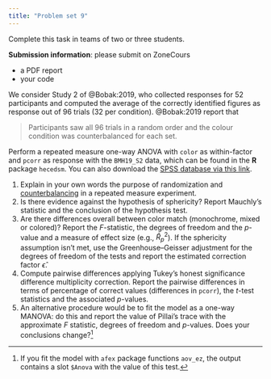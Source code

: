 ```yaml
---
title: "Problem set 9"
---
```


Complete this task in teams of two or three students.

**Submission information**: please submit on ZoneCours

-   a PDF report
-   your code


We consider Study 2 of @Bobak:2019, who collected responses for 52 participants and computed the average of the correctly identified figures as response out of 96 trials (32 per condition). @Bobak:2019 report that 

> Participants saw all 96 trials in a random order and the colour condition was counterbalanced for each set.


Perform a repeated measure one-way ANOVA with `color` as within-factor and `pcorr` as response with the `BMH19_S2` data, which can be found in the **R** package `hecedsm`.  You can also download the [SPSS database via this link](/files/data/SPSS/BMH19_S2.sav).

1. Explain in your own words the purpose of randomization and [counterbalancing](https://explorable.com/counterbalanced-measures-design) in a repeated measure experiment.
2. Is there evidence against the hypothesis of sphericity? Report Mauchly's statistic and the conclusion of the hypothesis test.
2. Are there differences overall between color match (monochrome, mixed or colored)? Report the $F$-statistic, the degrees of freedom and the $p$-value and a measure of effect size (e.g., $\widehat{R}^2_p$). If the sphericity assumption isn't met, use the Greenhouse--Geisser adjustment for the degrees of freedom of the tests and report the estimated correction factor $\widehat{\epsilon}$.
3. Compute pairwise differences applying Tukey's honest significance difference multiplicity correction. Report the pairwise differences in terms of percentage of correct values (differences in `pcorr`), the $t$-test statistics and the associated $p$-values.
4. An alternative procedure would be to fit the model as a one-way MANOVA: do this and report the value of Pillai's trace with the approximate $F$ statistic, degrees of freedom and $p$-values. Does your conclusions change?^[If you fit the model with `afex` package functions `aov_ez`, the output contains a slot `$Anova` with the value of this test.]
